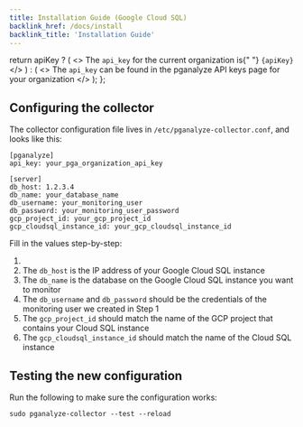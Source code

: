 ```yaml
---
title: Installation Guide (Google Cloud SQL)
backlink_href: /docs/install
backlink_title: 'Installation Guide'
---
```


  return apiKey ? (
    <>
      The <code>api_key</code> for the current organization is{" "}
      <code>{apiKey}</code>
    </>
  ) : (
    <>
      The <code>api_key</code> can be found in the pganalyze API keys page for
      your organization
    </>
  );
};

## Configuring the collector

The collector configuration file lives in `/etc/pganalyze-collector.conf`, and looks like this:

```
[pganalyze]
api_key: your_pga_organization_api_key

[server]
db_host: 1.2.3.4
db_name: your_database_name
db_username: your_monitoring_user
db_password: your_monitoring_user_password
gcp_project_id: your_gcp_project_id
gcp_cloudsql_instance_id: your_gcp_cloudsql_instance_id
```

Fill in the values step-by-step:

1. <APIKeyInstructions apiKey={props.apiKey} />
2. The `db_host` is the IP address of your Google Cloud SQL instance
3. The `db_name` is the database on the Google Cloud SQL instance you want to monitor
4. The `db_username` and `db_password` should be the credentials of the monitoring user we created in Step 1
5. The `gcp_project_id` should match the name of the GCP project that contains your Cloud SQL instance
6. The `gcp_cloudsql_instance_id` should match the name of the Cloud SQL instance

## Testing the new configuration

Run the following to make sure the configuration works:

```
sudo pganalyze-collector --test --reload
```
